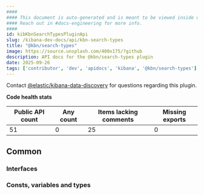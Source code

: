 ```yaml
---
####
#### This document is auto-generated and is meant to be viewed inside our experimental, new docs system.
#### Reach out in #docs-engineering for more info.
####
id: kibKbnSearchTypesPluginApi
slug: /kibana-dev-docs/api/kbn-search-types
title: "@kbn/search-types"
image: https://source.unsplash.com/400x175/?github
description: API docs for the @kbn/search-types plugin
date: 2025-09-26
tags: ['contributor', 'dev', 'apidocs', 'kibana', '@kbn/search-types']
---
```




Contact [@elastic/kibana-data-discovery](https://github.com/orgs/elastic/teams/kibana-data-discovery) for questions regarding this plugin.

**Code health stats**

| Public API count  | Any count | Items lacking comments | Missing exports |
|-------------------|-----------|------------------------|-----------------|
| 51 | 0 | 25 | 0 |

## Common

### Interfaces
<DocDefinitionList data={kbnSearchTypesObj.common.interfaces}/>

### Consts, variables and types
<DocDefinitionList data={kbnSearchTypesObj.common.misc}/>

